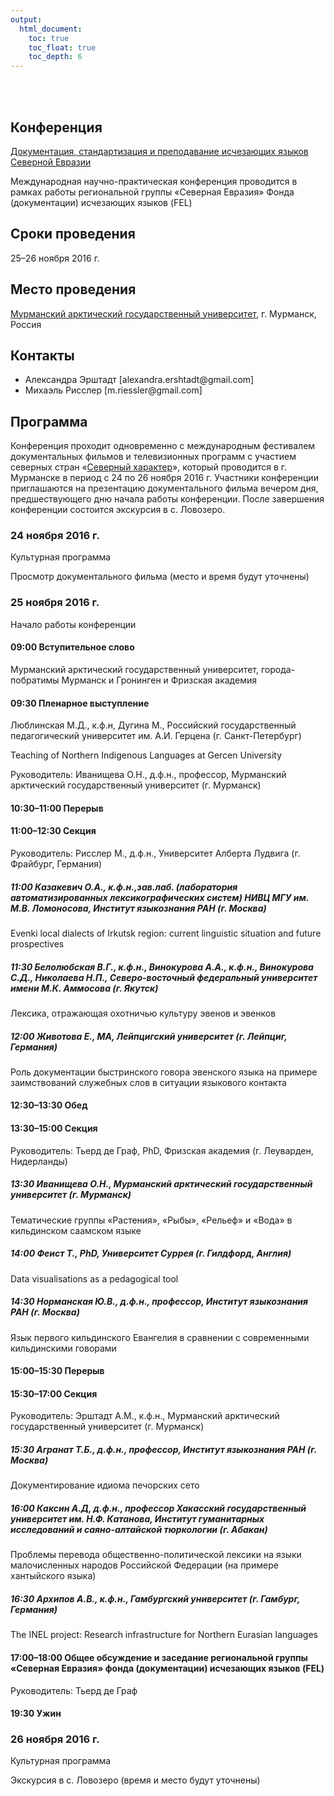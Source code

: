 ```yaml
---
output:
  html_document:
    toc: true
    toc_float: true
    toc_depth: 6
---
```


</br>
</br>

## Конференция

[Документация, стандартизация и преподавание исчезающих языков Северной Евразии](http://langdoc.github.io/RIGNE2016/rus.html)

Международная научно-практическая конференция проводится в рамках работы региональной группы «Северная Евразия» Фонда (документации) исчезающих языков (FEL)


## Сроки проведения

25–26 ноября 2016 г.


## Место проведения

[Мурманский арктический государственный университет](http://www.mspu.edu.ru), г. Мурманск, Россия 


## Контакты

* Александра Эрштадт [alexandra.ershtadt@gmail.com]
* Михаэль Рисслер [m.riessler@gmail.com]


## Программа

Конференция проходит одновременно с международным фестивалем документальных фильмов и телевизионных программ с участием северных стран «[Северный характер](http://northchar.ru/festival_/)», который проводится в г. Мурманске в период с 24 по 26 ноября 2016 г. Участники конференции приглашаются на презентацию документального фильма вечером дня, предшествующего дню начала работы конференции. После завершения конференции состоится экскурсия в с. Ловозеро. 

### 24 ноября 2016 г.

Культурная программа

Просмотр документального фильма (место и время будут уточнены) 


### 25 ноября 2016 г. 

Начало работы конференции

#### 09:00 Вступительное слово

Мурманский арктический государственный университет, города-побратимы Мурманск и Гронинген и Фризская академия 


#### 09:30 Пленарное выступление

Люблинская М.Д., к.ф.н, Дугина М., Российский государственный педагогический университет им. А.И. Герцена (г. Санкт-Петербург)

Teaching of Northern Indigenous Languages at Gercen University

Руководитель: Иванищева О.Н., д.ф.н., профессор, Мурманский арктический государственный университет (г. Мурманск) 

#### 10:30–11:00 Перерыв

#### 11:00–12:30 Секция

Руководитель: Рисслер М., д.ф.н., Университет Алберта Лудвига (г. Фрайбург, Германия)

##### 11:00 Казакевич О.А., к.ф.н.,зав.лаб. (лаборатория автоматизированных лексикографических систем) НИВЦ МГУ им. М.В. Ломоносова, Институт языкознания РАН (г. Москва)   

Evenki local dialects of Irkutsk region: current linguistic situation and future prospectives

##### 11:30 Белолюбская В.Г., к.ф.н., Винокурова А.А., к.ф.н., Винокурова С.Д., Николаева Н.П., Северо-восточный федеральный университет имени М.К. Аммосова (г. Якутск)

Лексика, отражающая охотничью культуру эвенов и эвенков

##### 12:00 Животова Е., MA, Лейпцигский университет (г. Лейпциг, Германия) 

Роль документации быстринского говора эвенского языка на примере заимствований служебных слов в ситуации языкового контакта

#### 12:30–13:30 Обед

#### 13:30–15:00 Секция

Руководитель: Тьерд де Граф, PhD, Фризская академия (г. Леуварден, Нидерланды)

##### 13:30 Иванищева О.Н., Мурманский арктический государственный университет (г. Мурманск) 

Тематические группы «Растения», «Рыбы», «Рельеф» и «Вода» в кильдинском саамском языке

##### 14:00 Феист Т., PhD, Университет Суррея (г. Гилдфорд, Англия) 

Data visualisations as a pedagogical tool

##### 14:30 Норманская Ю.В., д.ф.н., профессор, Институт языкознания РАН (г. Москва) 

Язык первого кильдинского Евангелия в сравнении с современными кильдинскими говорами

#### 15:00–15:30 Перерыв

#### 15:30–17:00 Секция

Руководитель: Эрштадт А.М., к.ф.н., Мурманский арктический государственный университет (г. Мурманск)

##### 15:30 Агранат Т.Б., д.ф.н., профессор, Институт языкознания РАН (г. Москва) 

Документирование идиома печорских сето

##### 16:00 Каксин А.Д, д.ф.н., профессор  Хакасский государственный университет им. Н.Ф. Катанова, Институт гуманитарных исследований и саяно-алтайской тюркологии (г. Абакан) 

Проблемы перевода общественно-политической лексики на языки малочисленных народов Российской Федерации (на примере хантыйского языка)

##### 16:30 Архипов А.В., к.ф.н., Гамбургский университет (г. Гамбург, Германия) 

The INEL project: Research infrastructure for Northern Eurasian languages

#### 17:00–18:00 Общее обсуждение и заседание региональной группы «Северная Евразия» фонда (документации) исчезающих языков (FEL) 

Руководитель: Тьерд де Граф 

#### 19:30 Ужин


### 26 ноября 2016 г.

Культурная программа

Экскурсия в с. Ловозеро (время и место будут уточнены) 
